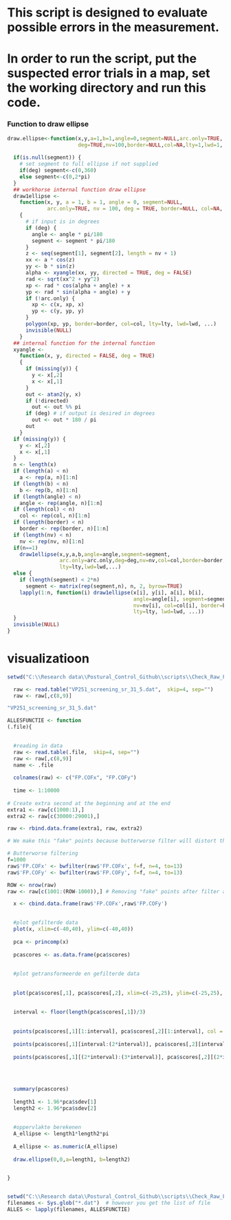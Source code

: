 
# This script is designed to evaluate possible errors in the measurement. 

# In order to run the script, put the suspected error trials in a map, set the working directory and run this code. 


### Function to draw ellipse

```r
draw.ellipse<-function(x,y,a=1,b=1,angle=0,segment=NULL,arc.only=TRUE, 
                       deg=TRUE,nv=100,border=NULL,col=NA,lty=1,lwd=1,...) {
  
  if(is.null(segment)) {
    # set segment to full ellipse if not supplied
    if(deg) segment<-c(0,360)
    else segment<-c(0,2*pi)
  }
  ## workhorse internal function draw ellipse
  draw1ellipse <-
    function(x, y, a = 1, b = 1, angle = 0, segment=NULL, 
             arc.only=TRUE, nv = 100, deg = TRUE, border=NULL, col=NA, lty=1, lwd=1, ...)
    {
      # if input is in degrees
      if (deg) {
        angle <- angle * pi/180
        segment <- segment * pi/180
      }
      z <- seq(segment[1], segment[2], length = nv + 1)
      xx <- a * cos(z)
      yy <- b * sin(z)
      alpha <- xyangle(xx, yy, directed = TRUE, deg = FALSE)
      rad <- sqrt(xx^2 + yy^2)
      xp <- rad * cos(alpha + angle) + x
      yp <- rad * sin(alpha + angle) + y
      if (!arc.only) {
        xp <- c(x, xp, x)
        yp <- c(y, yp, y)
      }
      polygon(xp, yp, border=border, col=col, lty=lty, lwd=lwd, ...)
      invisible(NULL)
    }
  ## internal function for the internal function
  xyangle <-
    function(x, y, directed = FALSE, deg = TRUE)
    {
      if (missing(y)) {
        y <- x[,2]
        x <- x[,1]
      }
      out <- atan2(y, x)
      if (!directed)
        out <- out %% pi   
      if (deg) # if output is desired in degrees
        out <- out * 180 / pi
      out
    }
  if (missing(y)) {
    y <- x[,2]
    x <- x[,1]
  }
  n <- length(x)
  if (length(a) < n)
    a <- rep(a, n)[1:n]
  if (length(b) < n)
    b <- rep(b, n)[1:n]
  if (length(angle) < n)
    angle <- rep(angle, n)[1:n]
  if (length(col) < n)
    col <- rep(col, n)[1:n]
  if (length(border) < n)
    border <- rep(border, n)[1:n]
  if (length(nv) < n)
    nv <- rep(nv, n)[1:n]
  if(n==1)
    draw1ellipse(x,y,a,b,angle=angle,segment=segment,
                 arc.only=arc.only,deg=deg,nv=nv,col=col,border=border,
                 lty=lty,lwd=lwd,...)
  else {
    if (length(segment) < 2*n)
      segment <- matrix(rep(segment,n), n, 2, byrow=TRUE)
    lapply(1:n, function(i) draw1ellipse(x[i], y[i], a[i], b[i], 
                                         angle=angle[i], segment=segment[i,], arc.only=arc.only, deg=deg, 
                                         nv=nv[i], col=col[i], border=border[i],
                                         lty=lty, lwd=lwd, ...))
  }
  invisible(NULL)
}

```


# visualizatioon

```r

setwd("C:\\Research data\\Postural_Control_Github\\scripts\\Check_Raw_Files")

  raw <- read.table("VP251_screening_sr_31_5.dat",  skip=4, sep="")
  raw <- raw[,c(8,9)]

"VP251_screening_sr_31_5.dat"

ALLESFUNCTIE <- function
(.file){

  
  #reading in data
  raw <- read.table(.file,  skip=4, sep="")
  raw <- raw[,c(8,9)]
  name <- .file
  
  colnames(raw) <- c("FP.COFx", "FP.COFy")
  
  time <- 1:10000
  
# Create extra second at the beginning and at the end
extra1 <- raw[c(1000:1),]
extra2 <- raw[c(30000:29001),]

raw <- rbind.data.frame(extra1, raw, extra2)

# We make this "fake" points because butterworse filter will distort the first and last data points.

# Butterworse filtering
f=1000
raw$'FP.COFx' <- bwfilter(raw$'FP.COFx', f=f, n=4, to=13)
raw$'FP.COFy' <- bwfilter(raw$'FP.COFy', f=f, n=4, to=13)

ROW <- nrow(raw)
raw <- raw[c(1001:(ROW-1000)),] # Removing "fake" points after filter application

  x <- cbind.data.frame(raw$'FP.COFx',raw$'FP.COFy')

  
  #plot gefilterde data
  plot(x, xlim=c(-40,40), ylim=c(-40,40))
  
  pca <- princomp(x)
  
  pcascores <- as.data.frame(pca$scores)
  
  
  #plot getransformeerde en gefilterde data
  
  
  plot(pca$scores[,1], pca$scores[,2], xlim=c(-25,25), ylim=c(-25,25), xlab="AP pathlength (cm)", ylab="ML pathlength (cm)", main=.file)
  
  
  interval <- floor(length(pca$scores[,1])/3)
  
  
  points(pca$scores[,1][1:interval], pca$scores[,2][1:interval], col = "firebrick2")
  
  points(pca$scores[,1][interval:(2*interval)], pca$scores[,2][interval:(2*interval)], col = "darkorange2")
  
  points(pca$scores[,1][(2*interval):(3*interval)], pca$scores[,2][(2*interval):(3*interval)], col = "goldenrod2")
  
  
  
  
  summary(pcascores)
  
  length1 <- 1.96*pca$sdev[1]
  length2 <- 1.96*pca$sdev[2]
  
  
  #oppervlakte berekenen
  A_ellipse <- length1*length2*pi
  
  A_ellipse <- as.numeric(A_ellipse)
  
  draw.ellipse(0,0,a=length1, b=length2)

  
}


setwd("C:\\Research data\\Postural_Control_Github\\scripts\\Check_Raw_Files")
filenames <- Sys.glob("*.dat")  # however you get the list of file
ALLES <- lapply(filenames, ALLESFUNCTIE)

```




